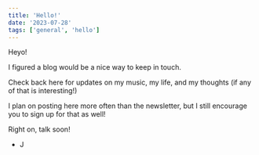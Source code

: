 ```yaml
---
title: 'Hello!'
date: '2023-07-28'
tags: ['general', 'hello']
---
```


<CustomImage
  src='https://raw.githubusercontent.com/johnnyrwest/johnnyrwest-music-blog/dev/images/johnny-on-floor.jpeg'
  alt='Johnny on the floor'
/>

Heyo!

I figured a blog would be a nice way to keep in touch.

Check back here for updates on my music, my life, and my thoughts (if any of that is interesting!)

I plan on posting here more often than the newsletter, but I still encourage you to sign up for that as well!

Right on, talk soon!

- J
